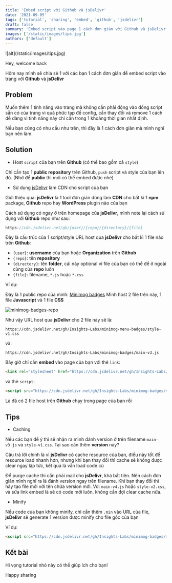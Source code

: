 ```yaml
---
title: 'Embed script với Github và jsDelivr'
date: '2021-09-05'
tags: ['tutorial', 'sharing', 'embed', 'github', 'jsdelivr']
draft: false
summary: 'Embed script vào page 1 cách đơn giản với Github và jsDelivr'
images: ['/static/images/tips.jpg']
authors: ['default']
---
```



<UnsplashLicense photoURL="https://unsplash.com/photos/82TpEld0_e4" author="AbsolutVision" />
![alt](/static/images/tips.jpg)

Hey, welcome back <Twemoji emoji="waving-hand" />

Hôm nay mình sẽ chia sẻ 1 với các bạn 1 cách đơn giản để embed script vào trang với **Github** và **jsDelivr**

## Problem

Muốn thêm 1 tính năng vào trang mà không cần phải động vào đống script sẵn có của trang vì quá phức tạp để config, 
cần thay đổi và remove 1 cách dễ dàng vì tính năng này chỉ cần trong 1 khoảng thời gian nhất định.

Nếu bạn cũng có nhu cầu như trên, thì đây là 1 cách đơn giản mà mình nghĩ bạn nên làm.

## Solution

- Host `script` của bạn trên **Github** (có thể bao gồm cả `style`)

Chỉ cần tạo 1 **public repository** trên Github, `push` script và style của bạn lên đó.
(Nhớ để **public** thì mới có thể embed được nhé)

- Sử dụng [jsDelivr](https://www.jsdelivr.com/) làm CDN cho script của bạn

Giới thiệu qua: **jsDelivr** là 1 tool đơn giản dùng làm **CDN** cho bất kì 1 **npm** package, **Github** repo hay **WordPress** plugin nào của bạn

Cách sử dụng có ngay ở trên homepage của **jsDelivr**, mình note lại cách sử dụng với **Github** repo như sau:

```js
https://cdn.jsdelivr.net/gh/{user}/{repo}/{directory}/{file}
```

Đây là cấu trúc của 1 script/style URL host qua **jsDelivr** cho bất kì 1 file nào trên **Github**:

- `{user}`: **username** của bạn hoặc **Organization** trên **Github**
- `{repo}`: tên **repository**
- `{directory}`: tên **folder**, cái này optional vì file của bạn có thể để ở ngoài cùng của **repo** luôn
- `{file}`: filename, `*.js` hoặc `*.css`

Ví dụ:

Đây là 1 public repo của mình: [Minimog badges](https://github.com/Insights-Labs/minimog-badges)
Mình host 2 file trên này, 1 file **Javascript** và 1 file **CSS**

![minimog-badges-repo](/static/images/minimog-badges-repo.jpg)

Như vậy URL host qua **jsDelivr** cho 2 file này sẽ là:

`https://cdn.jsdelivr.net/gh/Insights-Labs/minimog-menu-badges/style-v1.css`

và:

`https://cdn.jsdelivr.net/gh/Insights-Labs/minimog-badges/main-v3.js`

Bây giờ chỉ cần **embed** vào page của bạn với thẻ `link`:

```html
<link rel="stylesheet" href="https://cdn.jsdelivr.net/gh/Insights-Labs/minimog-menu-badges/style-v1.css">
```

và thẻ `script`:

```html
<script src="https://cdn.jsdelivr.net/gh/Insights-Labs/minimog-badges/main-v3.js" async></script>
```

Là đã có 2 file host trên **Github** chạy trong page của bạn rồi <Twemoji emoji="party-popper" />

## Tips

- Caching

Nếu các bạn để ý thì sẽ nhận ra mình đánh version ở trên filename `main-v3.js` và `style-v1.css`. Tại sao cần thêm **version** này?

Câu trả lời chính là vì **jsDelivr** có cache resource của bạn, điều này tốt để resource load nhanh hơn, 
nhưng khi bạn thay đổi thì cache sẽ không được clear ngay lập tức, kết quả là vẫn load code cũ

Để purge cache thì cần phải mail cho **jsDelivr**, khá bất tiện. Nên cách đơn giản mình nghĩ ra là đánh version ngay trên filename.
Khi bạn thay đổi thì hãy tạo file mới với tên chứa version mới. Vd: `main-v4.js` hoặc `style-v2.css`, và sửa link embed là sẽ có code mới luôn, không cần đợi clear cache nữa.

- Minify

Nếu code của bạn không minify, chỉ cần thêm `.min` vào URL của file, **jsDelivr** sẽ generate 1 version được minify cho file gốc của bạn

Ví dụ:

```html
<script src="https://cdn.jsdelivr.net/gh/Insights-Labs/minimog-badges/main-v3.min.js" async></script>
```

## Kết bài

Hi vọng tutorial nhỏ này có thể giúp ích cho bạn!

Happy sharing <Twemoji emoji="clinking-beer-mugs" />